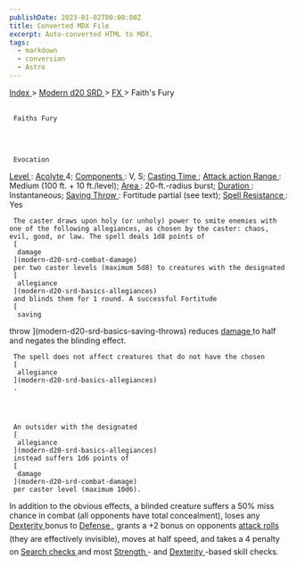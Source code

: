 ```yaml
---
publishDate: 2023-01-02T00:00:00Z
title: Converted MDX File
excerpt: Auto-converted HTML to MDX.
tags:
  - markdown
  - conversion
  - Astro
---
```







[
      Index
     ](-index)
     >
     [
      Modern d20 SRD
     ](modern-d20-srd-index)
     >
     [
      FX
     ](modern-d20-srd-fx-index)
     > Faith's Fury
    





## 
     Faiths Fury
    



     Evocation
    



[
      Level
     ](modern-d20-srd-fx-level)
     :
     [
      Acolyte
     ](modern-d20-srd-classes-advanced-acolyte)
     4;
     [
      Components
     ](modern-d20-srd-fx-components)
     : V, S;
     [
      Casting Time
     ](modern-d20-srd-fx-casting-time)
     ;
     [
      Attack action
     ](modern-d20-srd-combat-attack-actions)
[
      Range
     ](modern-d20-srd-fx-range)
     : Medium (100 ft. + 10 ft./level);
     [
      Area
     ](modern-d20-srd-fx-area)
     : 20-ft.-radius burst;
     [
      Duration
     ](modern-d20-srd-fx-duration)
     :  Instantaneous;
     [
      Saving Throw
     ](modern-d20-srd-basics-saving-throws)
     : Fortitude partial (see text);
     [
      Spell Resistance
     ](modern-d20-srd-special-abilities-spell-resistance)
     : Yes
    



     The caster draws upon holy (or unholy) power to smite enemies with one of the following allegiances, as chosen by the caster: chaos, evil, good, or law. The spell deals 1d8 points of
     [
      damage
     ](modern-d20-srd-combat-damage)
     per two caster levels (maximum 5d8) to creatures with the designated
     [
      allegiance
     ](modern-d20-srd-basics-allegiances)
     and blinds them for 1 round. A successful Fortitude
     [
      saving
throw
     ](modern-d20-srd-basics-saving-throws)
     reduces
     [
      damage
     ](modern-d20-srd-combat-damage)
     to half and negates the blinding effect.
    



     The spell does not affect creatures that do not have the chosen
     [
      allegiance
     ](modern-d20-srd-basics-allegiances)
     .
    



     An outsider with the designated
     [
      allegiance
     ](modern-d20-srd-basics-allegiances)
     instead suffers 1d6 points of
     [
      damage
     ](modern-d20-srd-combat-damage)
     per caster level (maximum 10d6).
In addition to the obvious effects, a blinded creature suffers a 50% miss chance in combat (all opponents have total concealment), loses any
     [
      Dexterity
     ](modern-d20-srd-basics-ability-scores)
     bonus to
     [
      Defense
     ](modern-d20-srd-combat-defense)
     , grants a +2 bonus on opponents
     [
      attack
rolls
     ](modern-d20-srd-combat-attack-roll)
     (they are effectively invisible), moves at half speed, and takes a 4 penalty on
     [
      Search
     ](modern-d20-srd-skills-search)
[
      checks
     ](modern-d20-srd-skills-skill-basics-php#skill-check-index)
     and most
     [
      Strength
     ](modern-d20-srd-basics-ability-scores)
     - and
     [
      Dexterity
     ](modern-d20-srd-basics-ability-scores)
     -based skill checks.
    




